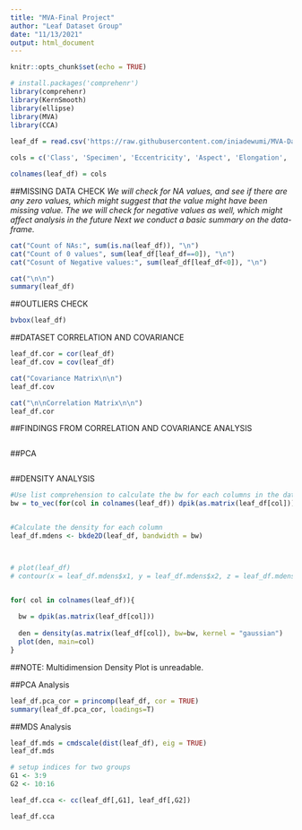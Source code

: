 ```yaml
---
title: "MVA-Final Project"
author: "Leaf Dataset Group"
date: "11/13/2021"
output: html_document
---
```


```r
knitr::opts_chunk$set(echo = TRUE)
```


```r
# install.packages('comprehenr')
library(comprehenr)
library(KernSmooth)
library(ellipse)
library(MVA)
library(CCA)
 
leaf_df = read.csv('https://raw.githubusercontent.com/iniadewumi/MVA-Dataset-Exploration/master/MVA/datasets/leaf/leaf.csv')

cols = c('Class', 'Specimen', 'Eccentricity', 'Aspect', 'Elongation', 'Solidity', 'Stochastic', 'Isoperimetric', 'Maximal', 'Lobedness', 'Average', 'Average', 'Smoothness', 'Third', 'Uniformity', 'Entropy')

colnames(leaf_df) = cols


```

##MISSING DATA CHECK
*We will check for NA values, and see if there are any zero values, which might suggest that the value might have been missing value. *
*The we will check for negative values as well, which might affect analysis in the future*
*Next we conduct a basic summary on the data-frame.*

```r
cat("Count of NAs:", sum(is.na(leaf_df)), "\n")
cat("Count of 0 values", sum(leaf_df[leaf_df==0]), "\n")
cat("Cosunt of Negative values:", sum(leaf_df[leaf_df<0]), "\n")

cat("\n\n")
summary(leaf_df)
```

##OUTLIERS CHECK
```r
bvbox(leaf_df)

```

##DATASET CORRELATION AND COVARIANCE 
```r

leaf_df.cor = cor(leaf_df)
leaf_df.cov = cov(leaf_df)

cat("Covariance Matrix\n\n")
leaf_df.cov

cat("\n\nCorrelation Matrix\n\n")
leaf_df.cor

```

##FINDINGS FROM CORRELATION AND COVARIANCE ANALYSIS

```r

```

##PCA

```r

```


##DENSITY ANALYSIS

```r


#Use list comprehension to calculate the bw for each columns in the dataset
bw = to_vec(for(col in colnames(leaf_df)) dpik(as.matrix(leaf_df[col])))


#Calculate the density for each column
leaf_df.mdens <- bkde2D(leaf_df, bandwidth = bw)



# plot(leaf_df)
# contour(x = leaf_df.mdens$x1, y = leaf_df.mdens$x2, z = leaf_df.mdens$fhat, add = TRUE)


for( col in colnames(leaf_df)){
   
  bw = dpik(as.matrix(leaf_df[col]))
  
  den = density(as.matrix(leaf_df[col]), bw=bw, kernel = "gaussian")
  plot(den, main=col)
}


```

##NOTE: Multidimension Density Plot is unreadable. 



##PCA Analysis
```r

leaf_df.pca_cor = princomp(leaf_df, cor = TRUE)
summary(leaf_df.pca_cor, loadings=T)

```


##MDS Analysis
```r

leaf_df.mds = cmdscale(dist(leaf_df), eig = TRUE)
leaf_df.mds

```


```r
# setup indices for two groups
G1 <- 3:9
G2 <- 10:16

leaf_df.cca <- cc(leaf_df[,G1], leaf_df[,G2])

leaf_df.cca

```

